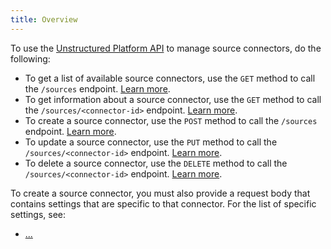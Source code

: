 ```yaml
---
title: Overview
---
```


To use the [Unstructured Platform API](/platform/api/overview) to manage source connectors, do the following:

- To get a list of available source connectors, use the `GET` method to call the `/sources` endpoint. [Learn more](/platform/api/overview#list-source-connectors).
- To get information about a source connector, use the `GET` method to call the `/sources/<connector-id>` endpoint. [Learn more](/platform/api/overview#get-a-source-connector).
- To create a source connector, use the `POST` method to call the `/sources` endpoint. [Learn more](/platform/api/overview#create-a-source-connector).
- To update a source connector, use the `PUT` method to call the `/sources/<connector-id>` endpoint. [Learn more](/platform/api/overview#update-a-source-connector).
- To delete a source connector, use the `DELETE` method to call the `/sources/<connector-id>` endpoint. [Learn more](/platform/api/overview#delete-a-source-connector). 

To create a source connector, you must also provide a request body that contains settings that are specific to that connector. 
For the list of specific settings, see:

- [...]()

